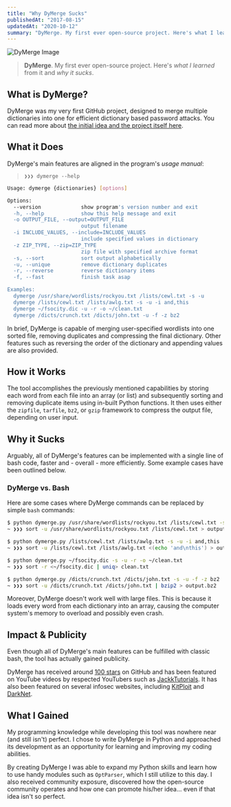 ```yaml
---
title: "Why DyMerge Sucks"
publishedAt: "2017-08-15"
updatedAt: "2020-10-12"
summary: "DyMerge. My first ever open-source project. Here's what I learned from it and why it sucks."
---
```


![DyMerge Image](why-dymerge-sucks/dymerge.png)

> **DyMerge**. My first ever open-source project. Here's *what I learned* from it and *why it sucks*.

## What is DyMerge?

DyMerge was my very first GitHub project, designed to merge multiple dictionaries into one for efficient dictionary based password attacks. You can read more about [the initial idea and the project itself here](/dymergeproject).

## What it Does

DyMerge's main features are aligned in the program's *usage manual*:

> `❯❯❯ dymerge --help`

```bash
Usage: dymerge {dictionaries} [options]

Options:
  --version             show program's version number and exit
  -h, --help            show this help message and exit
  -o OUTPUT_FILE, --output=OUTPUT_FILE
                        output filename
  -i INCLUDE_VALUES, --include=INCLUDE_VALUES
                        include specified values in dictionary
  -z ZIP_TYPE, --zip=ZIP_TYPE
                        zip file with specified archive format
  -s, --sort            sort output alphabetically
  -u, --unique          remove dictionary duplicates
  -r, --reverse         reverse dictionary items
  -f, --fast            finish task asap

Examples:
  dymerge /usr/share/wordlists/rockyou.txt /lists/cewl.txt -s -u
  dymerge /lists/cewl.txt /lists/awlg.txt -s -u -i and,this
  dymerge ~/fsocity.dic -u -r -o ~/clean.txt
  dymerge /dicts/crunch.txt /dicts/john.txt -u -f -z bz2
```

In brief, DyMerge is capable of merging user-specified wordlists into one sorted file, removing duplicates and compressing the final dictionary. Other features such as reversing the order of the dictionary and appending values are also provided.

## How it Works

The tool accomplishes the previously mentioned capabilities by storing each word from each file into an array (or list) and subsequently sorting and removing duplicate items using in-built Python functions. It then uses either the `zipfile`, `tarfile`, `bz2`, or `gzip` framework to compress the output file, depending on user input.

## Why it Sucks

Arguably, all of DyMerge's features can be implemented with a single line of bash code, faster and - overall - more efficiently. Some example cases have been outlined below.

### DyMerge vs. Bash

Here are some cases where DyMerge commands can be replaced by simple `bash` commands:

```bash
$ python dymerge.py /usr/share/wordlists/rockyou.txt /lists/cewl.txt -s -u
~ ❯❯❯ sort -u /usr/share/wordlists/rockyou.txt /lists/cewl.txt > output.txt
```

```bash
$ python dymerge.py /lists/cewl.txt /lists/awlg.txt -s -u -i and,this
~ ❯❯❯ sort -u /lists/cewl.txt /lists/awlg.txt <(echo 'and\nthis') > output.txt
```

```bash
$ python dymerge.py ~/fsocity.dic -s -u -r -o ~/clean.txt
~ ❯❯❯ sort -r <~/fsocity.dic | uniq> clean.txt
```

```bash
$ python dymerge.py /dicts/crunch.txt /dicts/john.txt -s -u -f -z bz2
~ ❯❯❯ sort -u /dicts/crunch.txt /dicts/john.txt | bzip2 > output.bz2
```

Moreover, DyMerge doesn't work well with large files. This is because it loads every word from each dictionary into an array, causing the computer system's memory to overload and possibly even crash. 

## Impact & Publicity

Even though all of DyMerge's main features can be fulfilled with classic bash, the tool has actually gained publicity.

DyMerge has received around [100 stars](https://github.com/k4m4/dymerge/stargazers) on GitHub and has been featured on YouTube videos by respected YouTubers such as [JackkTutorials](https://youtu.be/y5xI--ggxKc). It has also been featured on several infosec websites, including [KitPloit](https://www.kitploit.com/2016/09/dymerge-dynamic-dictionary-merger.html) and [DarkNet](https://www.darknet.org.uk/2016/10/dymerge-bruteforce-dictionary-merging-tool/).

## What I Gained

My programming knowledge while developing this tool was nowhere near (and still isn't) perfect. I chose to write DyMerge in Python and approached its development as an opportunity for learning and improving my coding abilities.

By creating DyMerge I was able to expand my Python skills and learn how to use handy modules such as `OptParser`, which I still utilize to this day. I also received community exposure, discovered how the open-source community operates and how one can promote his/her idea... even if that idea isn't so perfect.

